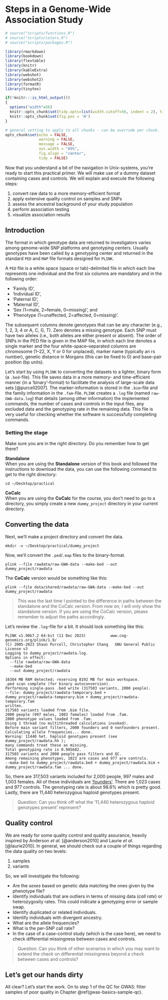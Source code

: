 # Steps in a Genome-Wide Association Study {#gwas-basics}
<!-- ![](./img/_headers/woman_working_on_code.png){width=100%} -->
```r
# source("scripts/functions.R")
# source("scripts/colors.R")
# source("scripts/packages.R")

library(rmarkdown)
library(bookdown)
library(flextable)
library(knitr)
library(kableExtra)
library(webshot)
library(webshot2)
library(formatR)
library(tinytex)
```

```r
if(!knitr:::is_html_output())
{
  options("width"=56)
  knitr::opts_chunk$set(tidy.opts=list(width.cutoff=56, indent = 2), tidy = TRUE)
  knitr::opts_chunk$set(fig.pos = 'H')
}
```

```r
# general setting to apply to all chunks - can be overrode per chunk.
opts_chunk$set(echo = FALSE, 
               warning = FALSE, 
               message = FALSE, 
               out.width = "85%", 
               fig.align = "center", 
               tidy = FALSE)
```

Now that you understand a bit of the navigation in Unix-systems, you're ready to start this practical primer. We will make use of a dummy dataset containing cases and controls. We will explain and execute the following steps:

1. convert raw data to a more memory-efficient format
2. apply extensive quality control on samples and SNPs
3. assess the ancestral background of your study population
4. perform association testing
5. visualize association results

## Introduction
The format in which genotype data are returned to investigators varies among genome-wide SNP platforms and genotyping centers. Usually genotypes have been called by a genotyping center and returned in the standard `PED` and `MAP` file formats designed for `PLINK`.

A `PED` file is a white space (space or tab)-delimited file in which each line represents one individual and the first six columns are mandatory and in the following order:

- 'Family ID', 
- 'Individual ID', 
- 'Paternal ID', 
- 'Maternal ID', 
- 'Sex (1=male, 2=female, 0=missing)', and 
- 'Phenotype (1=unaffected, 2=affected, 0=missing)'. 

The subsequent columns denote genotypes that can be any character (e.g., 1, 2, 3, 4 or A, C, G, T). Zero denotes a missing genotype. Each SNP must have two alleles (i.e., both alleles are either present or absent). 
The order of SNPs in the PED file is given in the MAP file, in which each line denotes a single marker and the four white-space–separated columns are chromosome (1–22, X, Y or 0 for unplaced), marker name (typically an rs number), genetic distance in Morgans (this can be fixed to 0) and base-pair position (bp units).

Let's start by using `PLINK` to converting the datasets to a lighter, binary form (a `.bed`-file). This file saves data in a more memory- and time-efficient manner (in a 'binary'-format) to facilitate the analysis of large-scale data sets [@purcell2007]. The marker-information is stored in the `.bim`-file and the family information in the `.fam`-file. `PLINK` creates a `.log` file (named `raw-GWA-data.log`) that details (among other information) the implemented commands, the number of cases and controls in the input files, any excluded data and the genotyping rate in the remaining data. This file is very useful for checking whether the software is successfully completing commands.

### Setting the stage

Make sure you are in the right directory. Do you remember how to get there?

**Standalone**</br>
When you are using the **Standalone** version of this book and followed the instructions to download the data, you can use the following command to get to the right directory:

```
cd ~/Desktop/practical
```

**CoCalc**</br>
When you are using the **CoCalc** for the course, you don't need to go to a directory, you simply create a new `dummy_project` directory in your current directory.

## Converting the data

Next, we'll make a project directory and convert the data.

```
mkdir -v ~/Desktop/practical/dummy_project
```

Now, we'll convert the `.ped`/`.map` files to the binary-format.

```
plink --file rawdata/raw-GWA-data --make-bed --out dummy_project/rawdata
```

The **CoCalc** version would be something like this:

```
plink --file data/shared/rawdata/raw-GWA-data --make-bed --out dummy_project/rawdata
```

> This was the last time I pointed to the difference in paths between the standalone and the CoCalc version. From now on, I will only show the standalone version. If you are using the CoCalc version, please remember to adjust the paths accordingly.

Let's review the `.log`-file for a bit. It should look something like this:

```
PLINK v1.90b7.2 64-bit (11 Dec 2023)           www.cog-genomics.org/plink/1.9/
(C) 2005-2023 Shaun Purcell, Christopher Chang   GNU General Public License v3
Logging to dummy_project/rawdata.log.
Options in effect:
  --file rawdata/raw-GWA-data
  --make-bed
  --out dummy_project/rawdata

16384 MB RAM detected; reserving 8192 MB for main workspace.
.ped scan complete (for binary autoconversion).
Performing single-pass .bed write (317503 variants, 2000 people).
--file: dummy_project/rawdata-temporary.bed +
dummy_project/rawdata-temporary.bim + dummy_project/rawdata-temporary.fam
written.
317503 variants loaded from .bim file.
2000 people (997 males, 1003 females) loaded from .fam.
2000 phenotype values loaded from .fam.
Using 1 thread (no multithreaded calculations invoked).
Before main variant filters, 2000 founders and 0 nonfounders present.
Calculating allele frequencies... done.
Warning: 11440 het. haploid genotypes present (see dummy_project/rawdata.hh );
many commands treat these as missing.
Total genotyping rate is 0.985682.
317503 variants and 2000 people pass filters and QC.
Among remaining phenotypes, 1023 are cases and 977 are controls.
--make-bed to dummy_project/rawdata.bed + dummy_project/rawdata.bim +
dummy_project/rawdata.fam ... done.
```

So, there are 317,503 variants included for 2,000 people, 997 males and 1,003 females. All of these individuals are ['founders'](https://www.cog-genomics.org/plink/1.9/filter#nonfounders){target="_blank"}. There are 1,023 cases and 977 controls. The genotyping rate is about 98.6% which is pretty good. Lastly, there are 11,440 heterozygous haploid genotypes present.

> Question: Can you think off what the '11,440 heterozygous haploid genotypes present' represent? 


## Quality control

We are ready for some quality control and quality assurance, heavily inspired by Anderson _et al._ [@anderson2010] and Laurie _et al._ [@laurie2010]. In general, we should check out a couple of things regarding the data quality on two levels:

1) samples
2) variants

So, we will investigate the following:

- Are the *sexes* based on genetic data matching the ones given by the phenotype file?
- Identify individuals that are outliers in terms of missing data (_call rate_) or heterozygosity rates. This could indicate a genotyping error or sample swap.
- Identify duplicated or related individuals.
- Identify individuals with divergent ancestry.
- What are the allele frequencies?
- What is the per-SNP call rate?
- In the case of a case-control study (which is the case here), we need to check differential missingness between cases and controls. 

> Question: Can you think of other scenarios in which you may want to extend the check on differential missingness beyond a check between cases and controls?


## Let's get our hands dirty

All clear? Let's start the work. On to step 1 of the QC for GWAS: filter samples of poor quality in Chapter \@ref(gwas-basics-sample-qc).

<!-- ```{js, echo = FALSE} -->
<!-- title=document.getElementById('header'); -->
<!-- title.innerHTML = '<img src="img/_headers/woman_working_on_code.png" alt="GWAS basics">' + title.innerHTML -->
<!-- ``` -->
